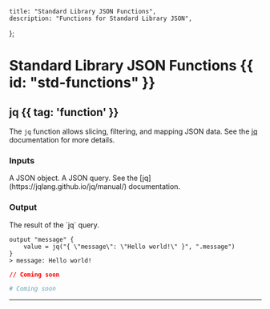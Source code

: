     title: "Standard Library JSON Functions",
    description: "Functions for Standard Library JSON",
};

# Standard Library JSON Functions {{ id: "std-functions" }}


## jq {{ tag: 'function' }}

<Row>
  <Col>

The `jq` function allows slicing, filtering, and mapping JSON data. 
See the [jq](https://jqlang.github.io/jq/manual/) documentation for more details.


### Inputs

<Properties>


  <Property name="decoded_json">
    A JSON object.
  </Property>


  <Property name="query">
    A JSON query. See the [jq](https://jqlang.github.io/jq/manual/) documentation.
  </Property>


</Properties>

### Output

<Properties>
  <Property name="value">
    The result of the `jq` query.
  </Property>
</Properties>


<CodeGroup title="Example using jq">


```hcl {{ title: 'main.tx' }}
output "message" { 
    value = jq("{ \"message\": \"Hello world!\" }", ".message")
}
> message: Hello world!

```


```json {{ title: 'main.json' }}
// Coming soon
```

```yaml {{ title: 'main.yaml' }}
# Coming soon
```

</CodeGroup>
</Col>
</Row>

---

